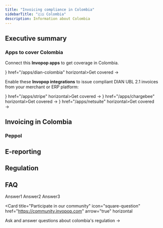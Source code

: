 ```yaml
---
title: "Invoicing compliance in Colombia"
sidebarTitle: "🇨🇴 Colombia"
description: Information about Colombia
---
```




## Executive summary
### Apps to cover Colombia

Connect this **Invopop apps** to get coverage in Colombia.

<Columns cols="2">
  <Card title="DIAN Colombia" size="20" icon={ <DianIcon size={24} /> } href="/apps/dian-colombia" horizontal>Get covered →</Card>
</Columns>

Enable these **Invopop integrations** to issue compliant DIAN UBL 2.1 invoices from your merchant or ERP platform:

<Columns cols="2">
  <Card  title="Stripe" size="20" icon={ <StripeIcon size={24} /> } href="/apps/stripe"  horizontal>Get covered →</Card>
  <Card  title="ChargeBee" size="20" icon={ <ChargebeeIcon size={24} /> } href="/apps/chargebee"  horizontal>Get covered →</Card>
  <Card  title="Netsuite" size="20" icon={ <NetsuiteIcon size={24} /> } href="/apps/netsuite"  horizontal>Get covered →</Card>
</Columns>

## Invoicing in Colombia
### Peppol
## E-reporting
## Regulation

## FAQ

<AccordionGroup>
  <Accordion title="Question1">
    Answer1
  </Accordion>
  <Accordion title="Question2">
    Answer2
  </Accordion>
  <Accordion title="Question3">
    Answer3
  </Accordion>
</AccordionGroup>

<Card title="Participate in our community"
  icon="square-question"
  href="https://community.invopop.com"
  arrow="true"
  horizontal
>
  Ask and answer questions about colombia's regulation →
</Card>
